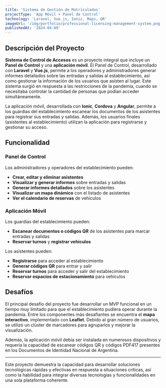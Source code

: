 ```yaml
---
title: 'Sistema de Gestión de Matriculados'
projectType: 'App Móvil + Panel de Control'
technology: 'Laravel, Vue.js, Ionic, Maps, QR'
imageUrl: '/img/portfolio/professional-licensing-management-system.png'
publishedAt: '2024-04-09'
---
```

## Descripción del Proyecto

**Sistema de Control de Accesos** es un proyecto integral que incluye un **Panel de Control** y una **aplicación móvil**. El Panel de Control, desarrollado con **Laravel** y **Vue.js**, permite a los operadores y administradores generar informes detallados sobre las entradas y salidas al establecimiento, así como gestionar la información de los usuarios que asisten al lugar. Este sistema surgió en respuesta a las restricciones de la pandemia, cuando se necesitaba controlar la cantidad de personas que podían acceder simultáneamente.

La aplicación móvil, desarrollada con **Ionic**, **Cordova** y **Angular**, permite a los guardias del establecimiento escanear los documentos de los asistentes para registrar sus entradas y salidas. Además, los usuarios finales (asistentes al establecimiento) utilizan la aplicación para registrarse y gestionar su acceso.

## Funcionalidad

### Panel de Control

Los administradores y operadores del establecimiento pueden:

- **Crear, editar y eliminar asistentes**
- **Visualizar y generar informes** sobre entradas y salidas
- **Generar informes detallados** sobre los asistentes
- **Visualizar un mapa dinámico** con el listado de asistentes
- **Ver el calendario de reservas** de vehículos

### Aplicación Móvil

Los guardias del establecimiento pueden:

- **Escanear documentos o códigos QR** de los asistentes para marcar entradas y salidas
- **Reservar turnos** y **registrar vehículos**

Los asistentes pueden:

- **Registrarse** para acceder al establecimiento
- **Generar códigos QR** para entrar y salir
- **Reservar turnos** para acceder y salir del establecimiento
- **Reservar espacios de estacionamiento** para vehículos

## Desafíos

El principal desafío del proyecto fue desarrollar un MVP funcional en un tiempo muy limitado para que el establecimiento pudiera operar durante la pandemia. Entre los componentes más desafiantes se encuentra el **mapa interactivo**, implementado con **Leaflet**. Debido al gran número de usuarios, se utilizó un clúster de marcadores para agruparlos y mejorar la visualización.

Además, la aplicación móvil debía ser instalada en numerosos dispositivos y requería la capacidad de escanear códigos QR y códigos PDF417 presentes en los Documentos de Identidad Nacional de Argentina.

---

Este proyecto demuestra la capacidad para desarrollar soluciones tecnológicas rápidas y efectivas en respuesta a situaciones críticas, así como la habilidad para integrar diversas tecnologías y funcionalidades en una sola plataforma coherente.
